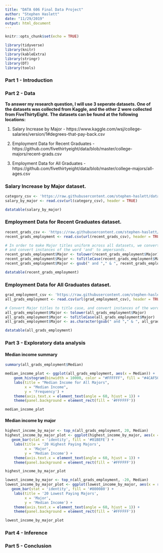 ```yaml
---
title: "DATA 606 Final Data Project"
author: "Stephen Haslett"
date: "11/29/2019"
output: html_document
---
```


```r
knitr::opts_chunk$set(echo = TRUE)
```

```r
library(tidyverse)
library(knitr)
library(kableExtra)
library(stringr)
library(DT)
library(tools)
```

### Part 1 - Introduction


### Part 2 - Data

**To answer my research question, I will use 3 seperate datasets. One of the datasets was collected from Kaggle, and the other 2 were collected from FiveThirtyEight.**
**The datasets can be found at the following locations:**

1. Salary Increase by Major - https://www.kaggle.com/wsj/college-salaries/version/1#degrees-that-pay-back.csv

2. Employment Data for Recent Graduates - https://github.com/fivethirtyeight/data/blob/master/college-majors/recent-grads.csv

3. Employment Data for All Graduates - https://github.com/fivethirtyeight/data/blob/master/college-majors/all-ages.csv


### Salary Increase by Major dataset.

```r
category_csv <- 'https://raw.githubusercontent.com/stephen-haslett/data606/data606-final-project/final_data_project/degrees-that-pay-back.csv'
salary_by_major <- read.csv(url(category_csv), header = TRUE)

datatable(salary_by_major)
```



### Employment Data for Recent Graduates dataset.

```r
recent_grads_csv <- 'https://raw.githubusercontent.com/stephen-haslett/data606/data606-final-project/final_data_project/recent-grads.csv'
recent_grads_employment <- read.csv(url(recent_grads_csv), header = TRUE)

# In order to make Major titles uniform across all datasets, we convert titles to title case,
# and convert instances of the word 'and' to ampersands.
recent_grads_employment$Major <- tolower(recent_grads_employment$Major)
recent_grads_employment$Major <- toTitleCase(recent_grads_employment$Major)
recent_grads_employment$Major <- gsub(" and "," & ", recent_grads_employment$Major)

datatable(recent_grads_employment)
```


### Employment Data for All Graduates dataset.

```r
grad_employment_csv <- 'https://raw.githubusercontent.com/stephen-haslett/data606/data606-final-project/final_data_project/all-ages.csv'
all_grads_employment <- read.csv(url(grad_employment_csv), header = TRUE)

# Convert Major titles to title case, and convert instances of the word 'and' to ampersands.
all_grads_employment$Major <- tolower(all_grads_employment$Major)
all_grads_employment$Major <- toTitleCase(all_grads_employment$Major)
all_grads_employment$Major <- as.character(gsub(" and "," & ", all_grads_employment$Major))

datatable(all_grads_employment)
```



### Part 3 - Exploratory data analysis


#### Median income summary
```r
summary(all_grads_employment$Median)
```


```r
median_income_plot <- ggplot(all_grads_employment, aes(x = Median)) +
    geom_histogram(binwidth = 10000, color = "#FFFFFF", fill = "#4CAF50") +
    labs(title = "Median Income for All Majors",
         x = "Median Income",
         y = 'Frequency') +
    theme(axis.text.x = element_text(angle = 60, hjust = 1)) +
    theme(panel.background = element_rect(fill = '#FFFFFF'))

median_income_plot
```


#### Median income by major

```r
highest_income_by_major <- top_n(all_grads_employment, 20, Median)
highest_income_by_major_plot <- ggplot(highest_income_by_major, aes(x = reorder(Major, - Median), y = Median)) +
   geom_bar(stat = 'identity', fill = '#01BEFE') +
    labs(title = '20 Highest Paying Majors',
         x = 'Major',
         y = 'Median Income') +
    theme(axis.text.x = element_text(angle = 60, hjust = 1)) +
    theme(panel.background = element_rect(fill = '#FFFFFF'))

highest_income_by_major_plot
```




```r
lowest_income_by_major <- top_n(all_grads_employment, -20, Median)
lowest_income_by_major_plot <- ggplot(lowest_income_by_major, aes(x = reorder(Major, + Median), y = Median)) +
   geom_bar(stat = 'identity', fill = '#800080') +
    labs(title = '20 Lowest Paying Majors',
         x = 'Major',
         y = 'Median Income') +
    theme(axis.text.x = element_text(angle = 60, hjust = 1)) +
    theme(panel.background = element_rect(fill = '#FFFFFF'))

lowest_income_by_major_plot
```

### Part 4 - Inference


### Part 5 - Conclusion